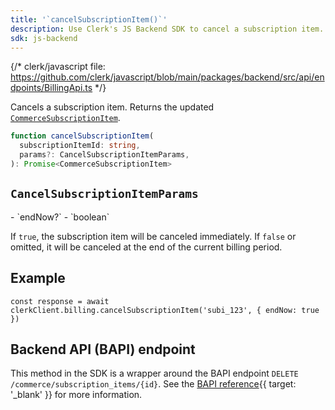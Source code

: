 ```yaml
---
title: '`cancelSubscriptionItem()`'
description: Use Clerk's JS Backend SDK to cancel a subscription item.
sdk: js-backend
---
```


<Include src="_partials/billing-experimental" />

{/* clerk/javascript file: https://github.com/clerk/javascript/blob/main/packages/backend/src/api/endpoints/BillingApi.ts */}

Cancels a subscription item. Returns the updated [`CommerceSubscriptionItem`](/docs/reference/backend/types/commerce-subscription-item).

```ts
function cancelSubscriptionItem(
  subscriptionItemId: string,
  params?: CancelSubscriptionItemParams,
): Promise<CommerceSubscriptionItem>
```

## `CancelSubscriptionItemParams`

<Properties>
  - `endNow?`
  - `boolean`

  If `true`, the subscription item will be canceled immediately. If `false` or omitted, it will be canceled at the end of the current billing period.
</Properties>

## Example

<Include src="_partials/backend/usage" />

```tsx
const response = await clerkClient.billing.cancelSubscriptionItem('subi_123', { endNow: true })
```

## Backend API (BAPI) endpoint

This method in the SDK is a wrapper around the BAPI endpoint `DELETE /commerce/subscription_items/{id}`. See the [BAPI reference](https://clerk.com/docs/reference/backend-api/tag/commerce/delete/commerce/subscription_items/%7Bsubscription_item_id%7D){{ target: '_blank' }} for more information.
